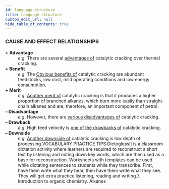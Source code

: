 ```yaml
---
id: language-structure
title: Language structure
custom_edit_url: null
hide_table_of_contents: true
---
```


### CAUSE AND EFFECT RELATIONSHIPS

<dl>
  <dt>
    <b>+ Advantage</b>
  </dt>
  <dd>
    <em>e.g.</em> There are several <u>advantages of</u> catalytic cracking over
    thermal cracking.
  </dd>
  <dt>
    <b>+ Benefit</b>
  </dt>
  <dd>
    <em>e.g.</em> The <u>Obvious benefits of</u> catalytic cracking are abundant
    feedstocks, low cost, mild operating conditions and low energy consumption.
  </dd>
  <dt>
    <b>+ Merit</b>
  </dt>
  <dd>
    <em>e.g.</em> <u>Another merit of</u> catalytic cracking is that it produces
    a higher proportion of branched alkanes, which burn more easily than
    straight-chain alkanes and are, therefore, an important component of petrol.
  </dd>
  <dt>
    <b>– Disadvantage</b>
  </dt>
  <dd>
    <em>e.g.</em> However, there are <u>various disadvantages of</u> catalytic
    cracking.
  </dd>
  <dt>
    <b>– Drawback</b>
  </dt>
  <dd>
    <em>e.g.</em> High feed velocity is <u>one of the drawbacks of</u> catalytic
    cracking.
  </dd>
  <dt>
    <b>– Downside</b>
  </dt>
  <dd>
    <em>e.g.</em> <u>Another downside of</u> catalytic cracking is low depth of
    processing.VOCABULARY PRACTICE TIPS:DictoglossIt is a classroom dictation
    activity where learners are required to reconstruct a short text by
    listening and noting down key words, which are then used as a base for
    reconstruction. Worksheets with templates can be used while dictating
    sentences to students while they transcribe. First, have them write what
    they hear, then have them write what they see. They will get extra practice
    listening, reading and writing.7. Introduction to organic chemistry. Alkanes
  </dd>
</dl>
